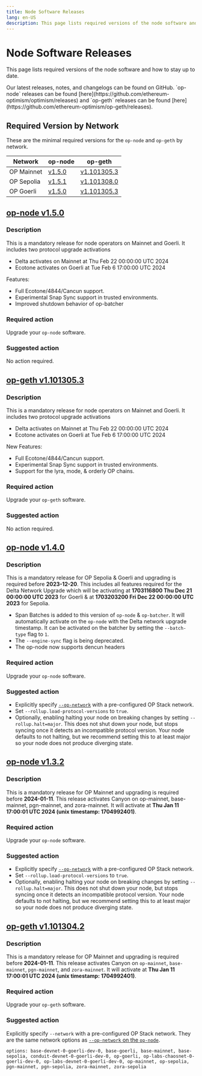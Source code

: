 ```yaml
---
title: Node Software Releases
lang: en-US
description: This page lists required versions of the node software and how to stay up to date.
---
```



# Node Software Releases

This page lists required versions of the node software and how to stay up to date.

<Callout type="info">
  Our latest releases, notes, and changelogs can be found on GitHub. `op-node` releases can be found [here](https://github.com/ethereum-optimism/optimism/releases)
  and `op-geth` releases can be found [here](https://github.com/ethereum-optimism/op-geth/releases).
</Callout>

## Required Version by Network

These are the minimal required versions for the `op-node` and `op-geth` by network.

| Network    | op-node                                                                     | op-geth                                                                              |
| ---------- | --------------------------------------------------------------------------- | ------------------------------------------------------------------------------------ |
| OP Mainnet | [v1.5.0](https://github.com/ethereum-optimism/optimism/releases/tag/v1.5.0) | [v1.101305.3](https://github.com/ethereum-optimism/op-geth/releases/tag/v1.101305.3) |
| OP Sepolia | [v1.5.1](https://github.com/ethereum-optimism/optimism/releases/tag/v1.5.1) | [v1.101308.0](https://github.com/ethereum-optimism/op-geth/releases/tag/v1.101308.0) |
| OP Goerli  | [v1.5.0](https://github.com/ethereum-optimism/optimism/releases/tag/v1.5.0) | [v1.101305.3](https://github.com/ethereum-optimism/op-geth/releases/tag/v1.101305.3) |

## [op-node v1.5.0](https://github.com/ethereum-optimism/optimism/releases/tag/v1.5.0)

### Description

This is a mandatory release for node operators on Mainnet and Goerli. It includes two protocol upgrade activations

*   Delta activates on Mainnet at Thu Feb 22 00:00:00 UTC 2024
*   Ecotone activates on Goerli at Tue Feb  6 17:00:00 UTC 2024

Features:

*   Full Ecotone/4844/Cancun support.
*   Experimental Snap Sync support in trusted environments.
*   Improved shutdown behavior of op-batcher

### Required action

Upgrade your `op-node` software.

### Suggested action

No action required.

## [op-geth v1.101305.3](https://github.com/ethereum-optimism/op-geth/releases/tag/v1.101305.3)

### Description

This is a mandatory release for node operators on Mainnet and Goerli. It includes two protocol upgrade activations

*   Delta activates on Mainnet at Thu Feb 22 00:00:00 UTC 2024
*   Ecotone activates on Goerli at Tue Feb  6 17:00:00 UTC 2024

New Features:

*   Full Ecotone/4844/Cancun support.
*   Experimental Snap Sync support in trusted environments.
*   Support for the lyra, mode, & orderly OP chains.

### Required action

Upgrade your `op-geth` software.

### Suggested action

No action required.

## [op-node v1.4.0](https://github.com/ethereum-optimism/optimism/releases/tag/op-node%2Fv1.4.0)

### Description

This is a mandatory release for OP Sepolia & Goerli and upgrading is required before **2023-12-20**.
This includes all features required for the Delta Network Upgrade which will be activating at **1703116800 Thu Dec 21 00:00:00 UTC 2023** for Goerli & at **1703203200 Fri Dec 22 00:00:00 UTC 2023** for Sepolia.

*   Span Batches is added to this version of `op-node` & `op-batcher`. It will automatically activate on the `op-node` with the Delta network upgrade timestamp. It can be activated on the batcher by setting the `--batch-type` flag to `1`.
*   The `--engine-sync` flag is being deprecated.
*   The op-node now supports dencun headers

### Required action

Upgrade your `op-node` software.

### Suggested action

*   Explicitly specify [`--op-network`](https://docs.optimism.io/builders/node-operators/management/configuration#op-network) with a pre-configured OP Stack network.
*   Set `--rollup.load-protocol-versions` to `true`.
*   Optionally, enabling halting your node on breaking changes by setting `--rollup.halt=major`. This does not shut down your node, but stops syncing once it detects an incompatible protocol version. Your node defaults to not halting, but we recommend setting this to at least major so your node does not produce diverging state.

## [op-node v1.3.2](https://github.com/ethereum-optimism/optimism/releases/tag/op-node%2Fv1.3.2)

### Description

This is a mandatory release for OP Mainnet and upgrading is required before **2024-01-11**. This release activates Canyon on op-mainnet, base-mainnet, pgn-mainnet, and zora-mainnet. It will activate at **Thu Jan 11 17:00:01 UTC 2024 (unix timestamp: 1704992401)**.

### Required action

Upgrade your `op-node` software.

### Suggested action

*   Explicitly specify [`--op-network`](https://docs.optimism.io/builders/node-operators/management/configuration#op-network) with a pre-configured OP Stack network.
*   Set `--rollup.load-protocol-versions` to `true`.
*   Optionally, enabling halting your node on breaking changes by setting `--rollup.halt=major`. This does not shut down your node, but stops syncing once it detects an incompatible protocol version. Your node defaults to not halting, but we recommend setting this to at least major so your node does not produce diverging state.

## [op-geth v1.101304.2](https://github.com/ethereum-optimism/op-geth/releases/tag/v1.101304.2)

### Description

This is a mandatory release for OP Mainnet and upgrading is required before **2024-01-11**. This release activates Canyon on `op-mainnet`, `base-mainnet`, `pgn-mainnet`, and `zora-mainnet`. It will activate at **Thu Jan 11 17:00:01 UTC 2024 (unix timestamp: 1704992401)**.

### Required action

Upgrade your `op-geth` software.

### Suggested action

Explicitly specify `--network` with a pre-configured OP Stack network. They are the same network options as [`--op-network` on the `op-node`](https://docs.optimism.io/builders/node-operators/management/configuration#op-network).

```
options: base-devnet-0-goerli-dev-0, base-goerli, base-mainnet, base-sepolia, conduit-devnet-0-goerli-dev-0, op-goerli, op-labs-chaosnet-0-goerli-dev-0, op-labs-devnet-0-goerli-dev-0, op-mainnet, op-sepolia, pgn-mainnet, pgn-sepolia, zora-mainnet, zora-sepolia
```
